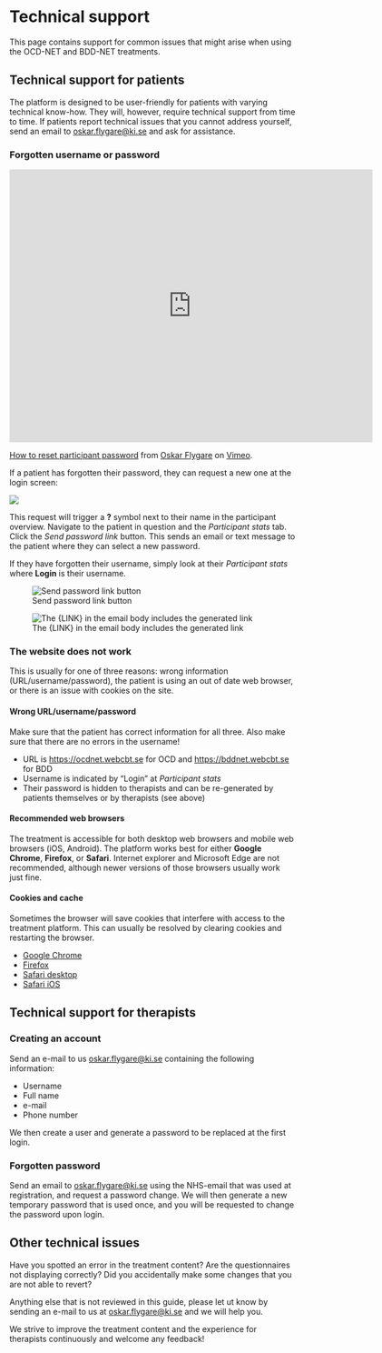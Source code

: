 # Technical support

This page contains support for common issues that might arise when using the OCD-NET and BDD-NET treatments.

## Technical support for patients

The platform is designed to be user-friendly for patients with varying technical know-how. They will, however, require technical support from time to time. If patients report technical issues that you cannot address yourself, send an email to <oskar.flygare@ki.se> and ask for assistance.

### Forgotten username or password

<iframe src="https://player.vimeo.com/video/426170346" width="640" height="480" frameborder="0" allow="autoplay; fullscreen" allowfullscreen></iframe>
<p><a href="https://vimeo.com/426170346">How to reset participant password</a> from <a href="https://vimeo.com/user27619035">Oskar Flygare</a> on <a href="https://vimeo.com">Vimeo</a>.</p>

If a patient has forgotten their password, they can request a new one at the login screen:

![](images/patient-login.png)

This request will trigger a **?** symbol next to their name in the participant overview. Navigate to the patient in question and the *Participant stats* tab. Click the *Send password link* button. This sends an email or text message to the patient where they can select a new password.

If they have forgotten their username, simply look at their *Participant stats* where **Login** is their username.

![Send password link button](images/password-link-button.png)

![The {LINK} in the email body includes the generated link](images/password-link-window.png)

### The website does not work

This is usually for one of three reasons: wrong information (URL/username/password), the patient is using an out of date web browser, or there is an issue with cookies on the site.

#### Wrong URL/username/password

Make sure that the patient has correct information for all three. Also make sure that there are no errors in the username!

- URL is [https://ocdnet.webcbt.se](https://ocdnet.webcbt.se) for OCD and [https://bddnet.webcbt.se](https://bddnet.webcbt.se) for BDD
- Username is indicated by "Login" at *Participant stats*
- Their password is hidden to therapists and can be re-generated by patients themselves or by therapists (see above)

#### Recommended web browsers

The treatment is accessible for both desktop web browsers and mobile web browsers (iOS, Android). The platform works best for either **Google Chrome**, **Firefox**, or **Safari**. Internet explorer and Microsoft Edge are not recommended, although newer versions of those browsers usually work just fine.

#### Cookies and cache

Sometimes the browser will save cookies that interfere with access to the treatment platform. This can usually be resolved by clearing cookies and restarting the browser.

- [Google Chrome](https://support.google.com/chrome/answer/95647?co=GENIE.Platform%3DDesktop&hl=en)
- [Firefox](https://support.mozilla.org/en-US/kb/delete-cookies-remove-info-websites-stored)
- [Safari desktop](https://support.apple.com/kb/ph21411?locale=en_US)
- [Safari iOS](https://support.apple.com/en-gb/HT201265)

## Technical support for therapists

### Creating an account

Send an e-mail to us <oskar.flygare@ki.se> containing the following information:

* Username
* Full name
* e-mail
* Phone number

We then create a user and generate a password to be replaced at the first login.

### Forgotten password

Send an email to <oskar.flygare@ki.se> using the NHS-email that was used at registration, and request a password change. We will then generate a new temporary password that is used once, and you will be requested to change the password upon login.

## Other technical issues

Have you spotted an error in the treatment content? Are the questionnaires not displaying correctly? Did you accidentally make some changes that you are not able to revert?

Anything else that is not reviewed in this guide, please let ut know by sending an e-mail to us at <oskar.flygare@ki.se> and we will help you.

We strive to improve the treatment content and the experience for therapists continuously and welcome any feedback!
